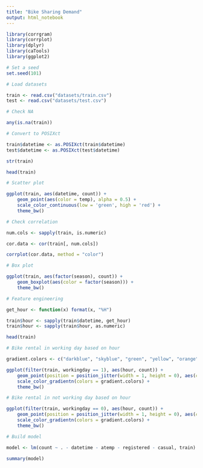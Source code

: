 ```yaml
---
title: "Bike Sharing Demand"
output: html_notebook
---
```


```r
library(corrgram)
library(corrplot)
library(dplyr)
library(caTools)
library(ggplot2)

# Set a seed
set.seed(101)
```

```r
# Load datasets

train <- read.csv("datasets/train.csv")
test <- read.csv("datasets/test.csv")
```

```r
# Check NA

any(is.na(train))
```

```r
# Convert to POSIXct 

train$datetime <- as.POSIXct(train$datetime)
test$datetime <- as.POSIXct(test$datetime)
```

```r
str(train)
```

```r
head(train)
```

```r
# Scatter plot

ggplot(train, aes(datetime, count)) +
    geom_point(aes(color = temp), alpha = 0.5) +
    scale_color_continuous(low = 'green', high = 'red') +
    theme_bw()
```

```r
# Check correlation

num.cols <- sapply(train, is.numeric)

cor.data <- cor(train[, num.cols])

corrplot(cor.data, method = "color")
```

```r
# Box plot

ggplot(train, aes(factor(season), count)) +
    geom_boxplot(aes(color = factor(season))) +
    theme_bw()
```

```r
# Feature engineering

get_hour <- function(x) format(x, "%H")

train$hour <- sapply(train$datetime, get_hour)
train$hour <- sapply(train$hour, as.numeric)
```

```r
head(train)
```

```r
# Bike rental in working day based on hour

gradient.colors <- c("darkblue", "skyblue", "green", "yellow", "orange", "red")

ggplot(filter(train, workingday == 1), aes(hour, count)) + 
    geom_point(position = position_jitter(width = 1, height = 0), aes(color = temp)) +
    scale_color_gradientn(colors = gradient.colors) +
    theme_bw()
```

```r
# Bike rental in not working day based on hour

ggplot(filter(train, workingday == 0), aes(hour, count)) + 
    geom_point(position = position_jitter(width = 1, height = 0), aes(color = temp)) +
    scale_color_gradientn(colors = gradient.colors) +
    theme_bw()
```

```r
# Build model

model <- lm(count ~ . - datetime - atemp - registered - casual, train)

summary(model)
```

